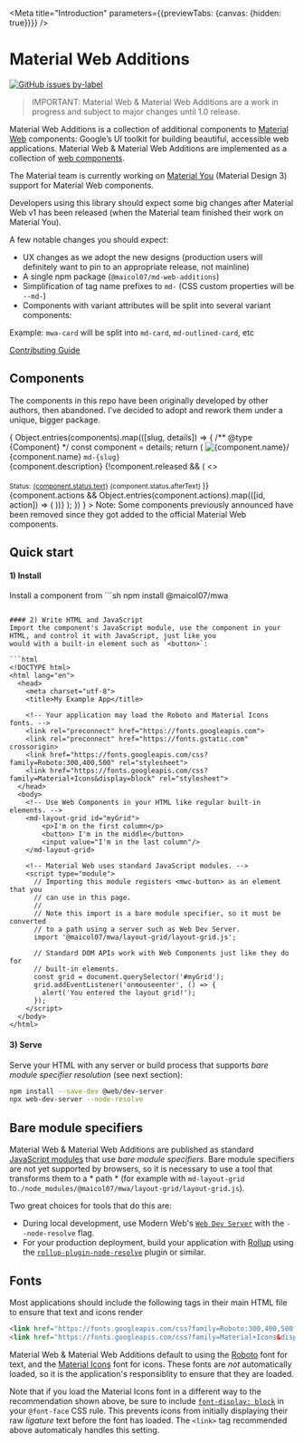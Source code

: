 


<Meta title="Introduction" parameters={{previewTabs: {canvas: {hidden: true}}}} />

# Material Web Additions
[![GitHub issues by-label](https://img.shields.io/github/issues-raw/maicol07/material-web-additions/Type:%20Bug)](https://github.com/maicol07/material-web-additions/issues?q=is%3Aissue+is%3Aopen+label%3A%22Type%3A+Bug%22)

> IMPORTANT: Material Web & Material Web Additions are a work in progress and subject to major changes until 1.0 release.

Material Web Additions is a collection of additional components to [Material Web](https://github.com/material-components/material-web)
components: Google’s UI toolkit for building beautiful, accessible web applications. Material Web & Material Web
Additions are implemented as a collection
of [web components](https://developer.mozilla.org/en-US/docs/Web/Web_Components).

The Material team is currently working on [Material You](https://material.io/blog/announcing-material-you) (Material
Design 3) support for Material Web components.

Developers using this library should expect some big changes after Material Web v1 has been released (when the Material
team finished their work on Material You).

A few notable changes you should expect:

- UX changes as we adopt the new designs (production users will definitely want to pin to an appropriate release, not
mainline)
- A single npm package (`@maicol07/md-web-additions`)
- Simplification of tag name prefixes to `md-` (CSS custom properties will be `--md-`)
- Components with variant attributes will be split into several variant components:

Example: `mwa-card` will be split into `md-card`, `md-outlined-card`, etc

[Contributing Guide](#Contributing)

## Components
The components in this repo have been originally developed by other authors, then abandoned. I've decided to adopt and
rework them under a unique, bigger package.

<md-layout-grid>
    {
        Object.entries(components).map(([slug, details]) => {
            /** @type {Component} */
            const component = details;
            return (
                <md-elevated-card key={slug}
                                  onClick={component.released ? linkTo(component.docsLink ?? component.name) : undefined}
                                  clickable={component.released ? 'true' : undefined}>
                    <img src={component.image} alt={component.name}/>
                    <div className="component-card__header">
                        <div className="components-card-header">
                            <div className="demo-card__title components-card-header-title">
                                <span className="components-card-header-title-text">{component.name}
                                    <code>md-{slug}</code></span>
                            </div>
                            <div className="demo-card__subtitle">
                                <span className="components-card-subtitle">{component.description}</span>
                                {!component.released && (
                                    <>
                                        <br/><br/>
                                        <small className="components-card-status">Status: <a target="_blank"
                                                                                             href={component.status.link}>{component.status.text}</a> {component.status.afterText}
                                        </small>
                                    </>
                                )}
                            </div>
                        </div>
                    </div>
                    {component.actions && Object.entries(component.actions).map(([id, action]) => (
                        <a key={id} href={action.link} target="_blank" className="mwa-card-action" title={action.title}
                           target="_blank" slot="icon">
                            <md-standard-icon-button icon={action.icon} aria-label={action.title}/>
                        </a>
                    ))}
                </md-elevated-card>
            );
        })
    }
</md-layout-grid>
> Note: Some components previously announced have been removed since they got added to the official Material Web components.
<br/>

## Quick start

#### 1) Install
Install a component from
    ```sh
npm install @maicol07/mwa
```

#### 2) Write HTML and JavaScript
Import the component's JavaScript module, use the component in your HTML, and control it with JavaScript, just like you
would with a built-in element such as `<button>`:

```html
<!DOCTYPE html>
<html lang="en">
  <head>
    <meta charset="utf-8">
    <title>My Example App</title>

    <!-- Your application may load the Roboto and Material Icons fonts. -->
    <link rel="preconnect" href="https://fonts.googleapis.com">
    <link rel="preconnect" href="https://fonts.gstatic.com" crossorigin>
    <link href="https://fonts.googleapis.com/css?family=Roboto:300,400,500" rel="stylesheet">
    <link href="https://fonts.googleapis.com/css?family=Material+Icons&display=block" rel="stylesheet">
  </head>
  <body>
    <!-- Use Web Components in your HTML like regular built-in elements. -->
    <md-layout-grid id="myGrid">
        <p>I'm on the first column</p>
        <button> I'm in the middle</button>
        <input value="I'm in the last column"/>
    </md-layout-grid>

    <!-- Material Web uses standard JavaScript modules. -->
    <script type="module">
      // Importing this module registers <mwc-button> as an element that you
      // can use in this page.
      //
      // Note this import is a bare module specifier, so it must be converted
      // to a path using a server such as Web Dev Server.
      import '@maicol07/mwa/layout-grid/layout-grid.js';

      // Standard DOM APIs work with Web Components just like they do for
      // built-in elements.
      const grid = document.querySelector('#myGrid');
      grid.addEventListener('onmouseenter', () => {
        alert('You entered the layout grid!');
      });
    </script>
  </body>
</html>
```

#### 3) Serve
Serve your HTML with any server or build process that supports *bare module specifier resolution* (see next section):

```sh
npm install --save-dev @web/dev-server
npx web-dev-server --node-resolve
```

## Bare module specifiers
Material Web & Material Web Additions are published as
standard [JavaScript modules](https://developer.mozilla.org/en-US/docs/Web/JavaScript/Guide/Modules) that use *bare
module specifiers*. Bare module specifiers are not yet supported by browsers, so it is necessary to use a tool that
transforms them to a * path * (for example with `md-layout-grid` to`./node_modules/@maicol07/mwa/layout-grid/layout-grid.js`).

Two great choices for tools that do this are:

- During local development, use Modern Web's [`Web Dev Server`](https://modern-web.dev/docs/dev-server/overview/) with
the `--node-resolve` flag.
- For your production deployment, build your application with [Rollup](https://rollupjs.org/guide/en/) using
the [`rollup-plugin-node-resolve`](https://github.com/rollup/rollup-plugin-node-resolve) plugin or similar.

## Fonts
Most applications should include the following tags in their main HTML file to ensure that text and icons render

```html
<link href="https://fonts.googleapis.com/css?family=Roboto:300,400,500" rel="stylesheet">
<link href="https://fonts.googleapis.com/css?family=Material+Icons&display=block" rel="stylesheet">
```

Material Web & Material Web Additions default to using the [Roboto](https://fonts.google.com/specimen/Roboto) font for
text, and the [Material Icons](https://google.github.io/material-design-icons/) font for icons. These fonts are *not*
automatically loaded, so it is the application's responsiblity to ensure that they are loaded.

Note that if you load the Material Icons font in a different way to the recommendation shown above, be sure to
include [`font-display: block`](https://google.github.io/material-design-icons/) in your `@font-face` CSS rule. This
prevents icons from initially displaying their raw *ligature* text before the font has loaded. The `<link>` tag
recommended above automaticaly handles this setting.
